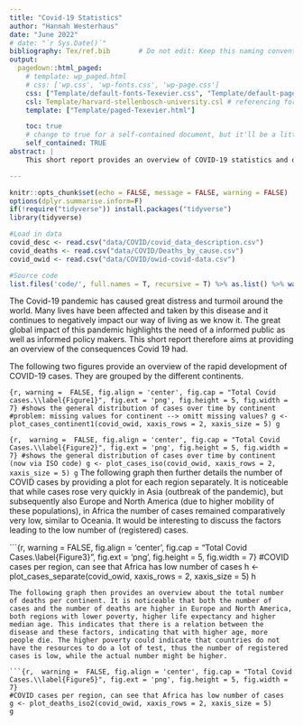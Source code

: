 ```yaml
---
title: "Covid-19 Statistics"
author: "Hannah Westerhaus"
date: "June 2022"
# date: "`r Sys.Date()`"
bibliography: Tex/ref.bib       # Do not edit: Keep this naming convention and location.
output:
  pagedown::html_paged:
    # template: wp_paged.html
    # css: ['wp.css', 'wp-fonts.css', 'wp-page.css']
    css: ["Template/default-fonts-Texevier.css", "Template/default-page-Texevier.css", "Template/default-Texevier.css"]
    csl: Template/harvard-stellenbosch-university.csl # referencing format used.
    template: ["Template/paged-Texevier.html"]

    toc: true
    # change to true for a self-contained document, but it'll be a litte slower for Pandoc to render
    self_contained: TRUE
abstract: |
    This short report provides an overview of COVID-19 statistics and data.

---
```


```r
knitr::opts_chunk$set(echo = FALSE, message = FALSE, warning = FALSE)
options(dplyr.summarise.inform=F)
if(!require("tidyverse")) install.packages("tidyverse")
library(tidyverse)
```



```r
#Load in data
covid_desc <- read.csv("data/COVID/covid_data_description.csv")
covid_deaths <- read.csv("data/COVID/Deaths_by_cause.csv")
covid_owid <- read.csv("data/COVID/owid-covid-data.csv")

#Source code
list.files('code/', full.names = T, recursive = T) %>% as.list() %>% walk(~source(.))
```


\newpage

The Covid-19 pandemic has caused great distress and turmoil around the world. Many lives have been affected and taken by this disease and it continues to negatively impact our way of living as we know it. The great global impact of this pandemic highlights the need of a informed public as well as informed policy makers. This short report therefore aims at providing an overview of the consequences Covid 19 had. 

The following two figures provide an overview of the rapid development of COVID-19 cases. They are grouped by the different continents. 

```{r, warning =  FALSE, fig.align = 'center', fig.cap = "Total Covid cases.\\label{Figure1}", fig.ext = 'png', fig.height = 5, fig.width = 7}
#shows the general distribution of cases over time by continent 
#problem: missing values for continent --> omitt missing values?
g <- plot_cases_continent1(covid_owid, xaxis_rows = 2, xaxis_size = 5)
g
```



```{r,  warning =  FALSE, fig.align = 'center', fig.cap = "Total Covid Cases.\\label{Figure2}", fig.ext = 'png', fig.height = 5, fig.width = 7}
#shows the general distribution of cases over time by continent (now via ISO code)
g <- plot_cases_iso(covid_owid, xaxis_rows = 2, xaxis_size = 5)
g
```
The following graph then further details the number of COVID cases by providing a plot for each region separately. It is noticeable that while cases rose very quickly in Asia (outbreak of the pandemic), but subsequently also Europe and North America (due to higher mobility of these populations), in Africa the number of cases remained comparatively very low, similar to Oceania. It would be interesting to discuss the factors leading to the low number of (registered) cases.  

```{r,  warning =  FALSE, fig.align = 'center', fig.cap = "Total Covid Cases.\\label{Figure3}", fig.ext = 'png', fig.height = 5, fig.width = 7}
#COVID cases per region, can see that Africa has low number of cases 
h <- plot_cases_separate(covid_owid, xaxis_rows = 2, xaxis_size = 5)
h

```
The following graph then provides an overview about the total number of deaths per continent. It is noticeable that both the number of cases and the number of deaths are higher in Europe and North America, both regions with lower poverty, higher life expectancy and higher median age. This indicates that there is a relation between the disease and these factors, indicating that with higher age, more people die. The higher poverty could indicate that countries do not have the resources to do a lot of test, thus the number of registered cases is low, while the actual number might be higher. 

```{r,  warning =  FALSE, fig.align = 'center', fig.cap = "Total Covid Cases.\\label{Figure5}", fig.ext = 'png', fig.height = 5, fig.width = 7}
#COVID cases per region, can see that Africa has low number of cases 
g <- plot_deaths_iso2(covid_owid, xaxis_rows = 2, xaxis_size = 5)
g

```






